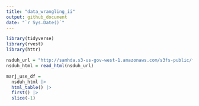 ```yaml
---
title: "data_wrangling_ii"
output: github_document
date: "`r Sys.Date()`"
---
```


```r
library(tidyverse)
library(rvest)
library(httr)
```


```r
nsduh_url = "http://samhda.s3-us-gov-west-1.amazonaws.com/s3fs-public/field-uploads/2k15StateFiles/NSDUHsaeShortTermCHG2015.htm"
nsduh_html = read_html(nsduh_url)

```

```r
marj_use_df = 
  nsduh_html |>
  html_table() |>
  first() |>
  slice(-1)
```





